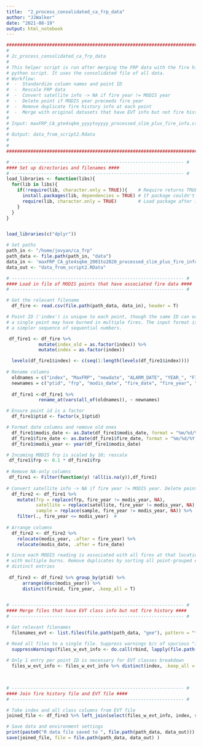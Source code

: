 ```yaml
---
title:  "2_process_consolidated_ca_frp_data"
author: "JJWalker"
date: "2021-08-19"
output: html_notebook
---
```


```r

########################################################################### #
# 
# 2c_process_consolidated_ca_frp_data
#
# This helper script is run after merging the FRP data with the fire history information via the 
# python script. It uses the consolidated file of all data. 
# Workflow:  
#  -  Standardize column names and point ID
#  -  Rescale FRP data
#  -  Convert satellite info -> NA if fire year != MODIS year 
#  -  Delete point if MODIS year preceeds fire year
#  -  Remove duplicate fire history info at each point
#  -  Merge with original datasets that have EVT info but not fire history
#
# Input: maxFRP_CA_gte4sqkm_yyyytoyyyy_processed_slim_plus_fire_info.csv
# 
# Output: data_from_script2.Rdata
# 
#
########################################################################### #
```

```r


# ---------------------------------------------------------------- #
#### Set up directories and filenames ####
# ---------------------------------------------------------------- #
load_libraries <- function(libs){
  for(lib in libs){
    if(!require(lib, character.only = TRUE)){    # Require returns TRUE if package loaded
      install.packages(lib, dependencies = TRUE) # If package couldn't load, re-install
      require(lib, character.only = TRUE)        # Load package after installing
    }
  }
}


load_libraries(c("dplyr"))

# Set paths
path_in <- "/home/jovyan/ca_frp"
path_data <- file.path(path_in, "data")
data_in <- 'maxFRP_CA_gte4sqkm_2001to2020_processed_slim_plus_fire_info.csv'
data_out <- "data_from_script2.RData"


```


```r
# ---------------------------------------------------------------- #
#### Load in file of MODIS points that have associated fire data ####
# ---------------------------------------------------------------- #

# Get the relevant filename
  df_fire <- read.csv(file.path(path_data, data_in), header = T)

```



```r

# Point ID ('index') is unique to each point, though the same ID can occur in multiple rows since
# a single point may have burned in multiple fires. The input format is unwieldy; replace with 
# a simpler sequence of sequential numbers.

 df_fire1 <- df_fire %>% 
            mutate(index_old = as.factor(index)) %>% 
            mutate(index = as.factor(index))

  levels(df_fire1$index) <- c(seq(1:length(levels(df_fire1$index))))
  
# Rename columns  
  oldnames = c("index", "MaxFRP", "newdate", "ALARM_DATE", "YEAR_", "FID_firep2", "FIRE_NAME", "GIS_ACRES", "latitude", "longitude", "pixelarea")
  newnames = c("ptid", "frp", "modis_date", "fire_date", "fire_year", "fireid", "fire_name", "fire_ac", "lat", "lon", "pixelarea")
  
  df_fire1 <-df_fire1 %>% 
            rename_at(vars(all_of(oldnames)), ~ newnames)

# Ensure point id is a factor
  df_fire1$ptid <- factor(x_1$ptid)

# Format date columns and remove old ones
  df_fire1$modis_date <- as.Date(df_fire1$modis_date, format = "%m/%d/%Y %H:%M:%S") 
  df_fire1$fire_date <- as.Date(df_fire1$fire_date, format = "%m/%d/%Y %H:%M:%S")
  df_fire1$modis_year <- year(df_fire1$modis_date)

# Incoming MODIS frp is scaled by 10; rescale
 df_fire1$frp <- 0.1 * df_fire1$frp
  
# Remove NA-only columns
 df_fire1 <- Filter(function(y) !all(is.na(y)),df_fire1)
  
# Convert satellite info -> NA if fire year != MODIS year. Delete point if MODIS year preceeds fire year.
  df_fire2 <- df_fire1 %>% 
    mutate(frp = replace(frp, fire_year != modis_year, NA),
           satellite = replace(satellite, fire_year != modis_year, NA),
           sample = replace(sample, fire_year != modis_year, NA)) %>% 
    filter(., fire_year <= modis_year)  # 
  
# Arrange columns 
  df_fire2 <- df_fire2 %>% 
    relocate(modis_year, .after = fire_year) %>% 
    relocate(modis_date, .after = fire_date)

# Since each MODIS reading is associated with all fires at that location, multiple fire histories will exist at points
# with multiple burns. Remove duplicates by sorting all point-grouped entries by descending MODIS-year, then take 
# distinct entries
 
 df_fire3 <- df_fire2 %>% group_by(ptid) %>% 
      arrange(desc(modis_year)) %>% 
      distinct(fireid, fire_year, .keep_all = T)
  

```


```r

# ---------------------------------------------------------------- #
#### Merge files that have EVT class info but not fire history ####
# ---------------------------------------------------------------- #

# Get relevant filenames
  filenames_evt <- list.files(file.path(path_data, "gee"), pattern = "*_processed.csv")

# Read all files to a single file. Suppress warnings b/c of spurious "incomplete last line" error
  suppressWarnings(files_w_evt_info <- do.call(rbind, lapply(file.path(path_data, "gee", filenames_frp), read.csv, row.names=NULL)))
  
# Only 1 entry per point ID is necessary for EVT classes breakdown
  files_w_evt_info <- files_w_evt_info %>% distinct(index, .keep_all = TRUE)
  
  
```


```r

# ---------------------------------------------------------------- #
#### Join fire history file and EVT file ####
# ---------------------------------------------------------------- #

# Take index and all class columns from EVT file
joined_file <- df_fire3 %>% left_join(select(files_w_evt_info, index, starts_with("class")), by = c("index_old" = "index"))

```


```r

# Save data and environment settings   
print(paste0("R data file saved to ", file.path(path_data, data_out)))
save(joined_file, file = file.path(path_data, data_out) )

```

